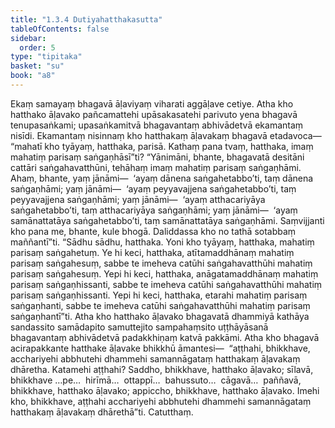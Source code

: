 ```yaml
---
title: "1.3.4 Dutiyahatthakasutta"
tableOfContents: false
sidebar:
  order: 5
type: "tipitaka"
basket: "su"
book: "a8"
---
```



<DynamicBreadcrumb />

<Division number="24" book="a8" bookNo="17" page="54">

<Paragraph number="249" book="a8">
Ekaṃ samayaṃ bhagavā āḷaviyaṃ viharati aggāḷave cetiye. Atha kho hatthako āḷavako pañcamattehi upāsakasatehi parivuto yena bhagavā tenupasaṅkami; upasaṅkamitvā bhagavantaṃ abhivādetvā ekamantaṃ nisīdi. Ekamantaṃ nisinnaṃ kho hatthakaṃ āḷavakaṃ bhagavā etadavoca—  “mahatī kho tyāyaṃ, hatthaka, parisā. Kathaṃ pana tvaṃ, hatthaka, imaṃ mahatiṃ parisaṃ saṅgaṇhāsī”ti? “Yānimāni, bhante, bhagavatā desitāni cattāri saṅgahavatthūni, tehāhaṃ imaṃ mahatiṃ parisaṃ saṅgaṇhāmi. Ahaṃ, bhante, yaṃ jānāmi—  ‘ayaṃ dānena saṅgahetabbo’ti, taṃ dānena saṅgaṇhāmi; yaṃ jānāmi—  ‘ayaṃ peyyavajjena saṅgahetabbo’ti, taṃ peyyavajjena saṅgaṇhāmi; yaṃ jānāmi—  ‘ayaṃ atthacariyāya saṅgahetabbo’ti, taṃ atthacariyāya saṅgaṇhāmi; yaṃ jānāmi—  ‘ayaṃ samānattatāya saṅgahetabbo’ti, taṃ samānattatāya saṅgaṇhāmi. Saṃvijjanti kho pana me, bhante, kule bhogā. Daliddassa kho no tathā sotabbaṃ maññantī”ti. “Sādhu sādhu, hatthaka. Yoni kho tyāyaṃ, hatthaka, mahatiṃ parisaṃ saṅgahetuṃ. Ye hi keci, hatthaka, atītamaddhānaṃ mahatiṃ parisaṃ saṅgahesuṃ, sabbe te imeheva catūhi saṅgahavatthūhi mahatiṃ parisaṃ saṅgahesuṃ. Yepi hi keci, hatthaka, anāgatamaddhānaṃ mahatiṃ parisaṃ saṅgaṇhissanti, sabbe te imeheva catūhi saṅgahavatthūhi mahatiṃ parisaṃ saṅgaṇhissanti. Yepi hi keci, hatthaka, etarahi mahatiṃ parisaṃ saṅgaṇhanti, sabbe te imeheva catūhi saṅgahavatthūhi mahatiṃ parisaṃ saṅgaṇhantī”ti.
</Paragraph>

<Paragraph number="250" book="a8">
Atha kho hatthako āḷavako bhagavatā dhammiyā kathāya sandassito samādapito samuttejito sampahaṃsito uṭṭhāyāsanā bhagavantaṃ abhivādetvā padakkhiṇaṃ katvā pakkāmi. Atha kho bhagavā acirapakkante hatthake āḷavake bhikkhū āmantesi—  “aṭṭhahi, bhikkhave, acchariyehi abbhutehi dhammehi samannāgataṃ hatthakaṃ āḷavakaṃ dhāretha. Katamehi aṭṭhahi? Saddho, bhikkhave, hatthako āḷavako; sīlavā, bhikkhave …pe…  hirīmā…  ottappī…  bahussuto…  cāgavā…  paññavā, bhikkhave, hatthako āḷavako; appiccho, bhikkhave, hatthako āḷavako. Imehi kho, bhikkhave, aṭṭhahi acchariyehi abbhutehi dhammehi samannāgataṃ hatthakaṃ āḷavakaṃ dhārethā”ti.

</Paragraph>
</Division>

<Paragraph number="251" type="center" book="a8">
Catutthaṃ.
</Paragraph>